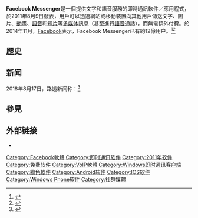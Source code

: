 {{Infobox software
| name = Facebook Messenger
| logo = Facebook Messenger logo 2020.svg
| logo size = 100px
| caption = Facebook Messenger 5.0 running on [[Android|Android]].
| collapsible = no
| author = 
| developer = [[Meta_Platforms|Meta]]
| released = {{Start date and age|2011|08|09|df=no}}
| discontinued = 
| frequently updated = yes <!-- Don't edit this page, just click on the version number! -->
| programming language = 
| operating system = [[網頁|網頁]], [[iOS|iOS]], [[Android|Android]],
| ver layout = stacked
| platform = 
| size = 
| language count =111
| status = {{unbulleted list|可用 (手提電話、平板電腦)<ref name=WebMessenger>{{cite web|title=Facebook launches standalone Messenger for web browsers|url=http://www.theverge.com/2015/4/8/8371349/facebook-messenger-web-browsers-now-available|publisher=[[The_Verge|The Verge]]|accessdate=9 April 2015|archive-url=https://web.archive.org/web/20150729145552/http://www.theverge.com/2015/4/8/8371349/facebook-messenger-web-browsers-now-available|archive-date=2015-07-29|dead-url=no}}</ref>|可用 (桌面)<ref name=MessengerEnd>{{cite web|title=Facebook Messenger on Windows and Firefox will be no more March 3|url=http://www.techradar.com/news/internet/web/facebook-phases-out-messenger-apps-for-windows-and-firefox-1229507|publisher=TechRadar|accessdate=5 March 2014|archive-url=https://web.archive.org/web/20150906011227/http://www.techradar.com/news/internet/web/facebook-phases-out-messenger-apps-for-windows-and-firefox-1229507|archive-date=2015-09-06|dead-url=no}}</ref>}}
| genre = [[即時通訊|即時通訊]]
| license = [[免費軟件|免費軟件]]
| alexa = 
| website = {{URL|https://www.messenger.com}}
}}

'''Facebook Messenger'''是一個提供文字和語音服務的即時通訊軟件／應用程式，於2011年8月9日發表，用戶可以透過網站或移動裝置向其他用戶傳送文字、圖片、[[動畫|動畫]]、[[語音|語音]]和[[短片|短片]]等[[多媒体|多媒体]]訊息（甚至進行[[語音|語音]]通話），而無需額外付費。於2014年11月，[[Facebook|Facebook]]表示，Facebook Messenger已有約12億用户。<ref name=washington-post-messenger>{{cite web |url=http://articles.washingtonpost.com/2013-01-17/business/36383982_1_facebook-messenger-facebook-phone-facebook-users |title=Facebook Messenger app change allows free calls via WiFi |first=Hayley |last=Tsukayama |publisher=The Washington Post |date=January 17, 2013 |accessdate=March 3, 2013 |archive-url=https://web.archive.org/web/20130120191703/http://articles.washingtonpost.com/2013-01-17/business/36383982_1_facebook-messenger-facebook-phone-facebook-users |archive-date=2013-01-20 |dead-url=no }}</ref><ref name="building facebook messenger">{{cite web |url=https://www.facebook.com/notes/facebook-engineering/building-facebook-messenger/10150259350998920 |title=Building Facebook Messenger |first=Lucy |last=Zhang |work=Facebook Engineering |publisher=[[Facebook|Facebook]] |date=August 12, 2011 |accessdate=March 3, 2013 |archive-url=https://web.archive.org/web/20150819133800/https://www.facebook.com/notes/facebook-engineering/building-facebook-messenger/10150259350998920 |archive-date=2015-08-19 |dead-url=no }}</ref>

== 歷史 ==
{{空章節}}

== 新闻 ==
2018年8月17日，路透新闻称：<ref>{{Cite news|url=https://cn.reuters.com/article/exclusive-us-facebook-wiretap-messenger-idCNKCS1L407R|title=独家：美国政府试图迫使Facebook帮忙窃听Messenger-...|last=Editorial|first=Reuters|newspaper=CN|accessdate=2018-08-30|language=zh-CN|archive-url=https://web.archive.org/web/20180831035357/https://cn.reuters.com/article/exclusive-us-facebook-wiretap-messenger-idCNKCS1L407R|archive-date=2018-08-31|dead-url=no}}</ref>
{{Quote|text=三位知情消息人士说，美国政府正在试图迫使Facebook(FB.O)破解其Messenger应用程序中的加密，以便执法部门可以在刑事调查过程中监听嫌疑人的语音对话。}}

==參見==
{{reflist}}

==外部链接==
* {{Official website|https://www.messenger.com}}

{{Facebook navbox}}
{{加密软件}}
{{即时通讯客户端}}

[[Category:Facebook軟體|Category:Facebook軟體]]
[[Category:即时通讯软件|Category:即时通讯软件]]
[[Category:2011年软件|Category:2011年软件]]
[[Category:免费软件|Category:免费软件]]
[[Category:VoIP軟體|Category:VoIP軟體]]
[[Category:Windows即时通讯客户端|Category:Windows即时通讯客户端]]
[[Category:綠色軟件|Category:綠色軟件]]
[[Category:Android软件|Category:Android软件]]
[[Category:IOS软件|Category:IOS软件]]
[[Category:Windows_Phone软件|Category:Windows Phone软件]]
[[Category:社群媒體|Category:社群媒體]]
